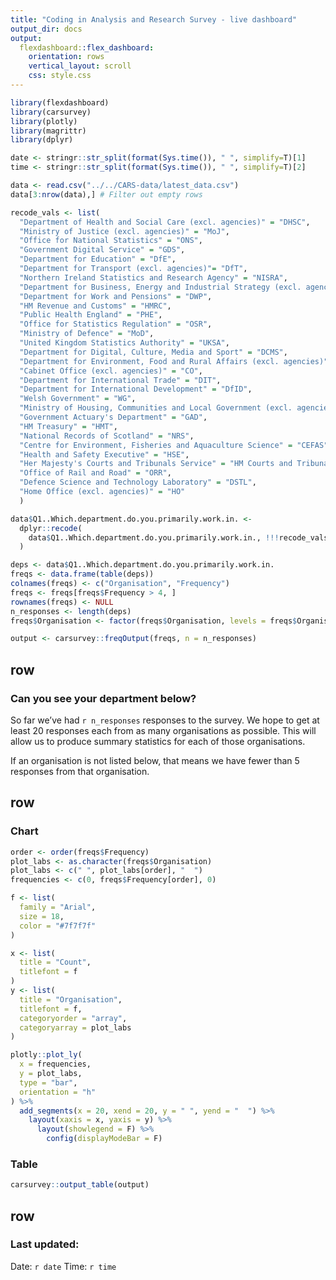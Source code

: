 ```yaml
---
title: "Coding in Analysis and Research Survey - live dashboard"
output_dir: docs
output: 
  flexdashboard::flex_dashboard:
    orientation: rows
    vertical_layout: scroll
    css: style.css
---
```



```r
library(flexdashboard)
library(carsurvey)
library(plotly)
library(magrittr)
library(dplyr)
```

```r
date <- stringr::str_split(format(Sys.time()), " ", simplify=T)[1]
time <- stringr::str_split(format(Sys.time()), " ", simplify=T)[2]

data <- read.csv("../../CARS-data/latest_data.csv")
data[3:nrow(data),] # Filter out empty rows

recode_vals <- list(
  "Department of Health and Social Care (excl. agencies)" = "DHSC",               
  "Ministry of Justice (excl. agencies)" = "MoJ",                                    
  "Office for National Statistics" = "ONS",                                        
  "Government Digital Service" = "GDS",                                     
  "Department for Education" = "DfE",                                                
  "Department for Transport (excl. agencies)"= "DfT",                       
  "Northern Ireland Statistics and Research Agency" = "NISRA",                       
  "Department for Business, Energy and Industrial Strategy (excl. agencies)" = "BEIS",
  "Department for Work and Pensions" = "DWP",                               
  "HM Revenue and Customs" = "HMRC",
  "Public Health England" = "PHE",                                                   
  "Office for Statistics Regulation" = "OSR",                                        
  "Ministry of Defence" = "MoD",                                                     
  "United Kingdom Statistics Authority" = "UKSA",                                     
  "Department for Digital, Culture, Media and Sport" = "DCMS",
  "Department for Environment, Food and Rural Affairs (excl. agencies)" = "DEFRA",
  "Cabinet Office (excl. agencies)" = "CO",
  "Department for International Trade" = "DIT",                 
  "Department for International Development" = "DfID",
  "Welsh Government" = "WG",
  "Ministry of Housing, Communities and Local Government (excl. agencies)" = "MHCLG",
  "Government Actuary's Department" = "GAD",
  "HM Treasury" = "HMT",
  "National Records of Scotland" = "NRS",
  "Centre for Environment, Fisheries and Aquaculture Science" = "CEFAS",
  "Health and Safety Executive" = "HSE",
  "Her Majesty's Courts and Tribunals Service" = "HM Courts and Tribunals Service",
  "Office of Rail and Road" = "ORR",
  "Defence Science and Technology Laboratory" = "DSTL",
  "Home Office (excl. agencies)" = "HO"
  )

data$Q1..Which.department.do.you.primarily.work.in. <- 
  dplyr::recode(
    data$Q1..Which.department.do.you.primarily.work.in., !!!recode_vals
  ) 

deps <- data$Q1..Which.department.do.you.primarily.work.in.
freqs <- data.frame(table(deps))
colnames(freqs) <- c("Organisation", "Frequency")
freqs <- freqs[freqs$Frequency > 4, ]
rownames(freqs) <- NULL
n_responses <- length(deps)
freqs$Organisation <- factor(freqs$Organisation, levels = freqs$Organisation)

output <- carsurvey::freqOutput(freqs, n = n_responses)


```

row 
---------------------------------------------------------------------

### Can you see your department below?

So far we've had `r n_responses` responses to the survey. We hope to get at least 20 responses each from as many organisations as possible. This will allow us to produce summary statistics for each of those organisations.

If an organisation is not listed below, that means we have fewer than 5 responses from that organisation.


row 
---------------------------------------------------------------------

### Chart
```r
order <- order(freqs$Frequency)
plot_labs <- as.character(freqs$Organisation)
plot_labs <- c(" ", plot_labs[order], "  ")
frequencies <- c(0, freqs$Frequency[order], 0)

f <- list(
  family = "Arial",
  size = 18,
  color = "#7f7f7f"
)

x <- list(
  title = "Count",
  titlefont = f
)
y <- list(
  title = "Organisation",
  titlefont = f,
  categoryorder = "array",
  categoryarray = plot_labs
)

plotly::plot_ly(
  x = frequencies,
  y = plot_labs,
  type = "bar",
  orientation = "h"
) %>% 
  add_segments(x = 20, xend = 20, y = " ", yend = "  ") %>%
    layout(xaxis = x, yaxis = y) %>% 
      layout(showlegend = F) %>%
        config(displayModeBar = F)
```

### Table

```r
carsurvey::output_table(output)
```

row 
---------------------------------------------------------------------

### Last updated:

Date: `r date`
Time: `r time`